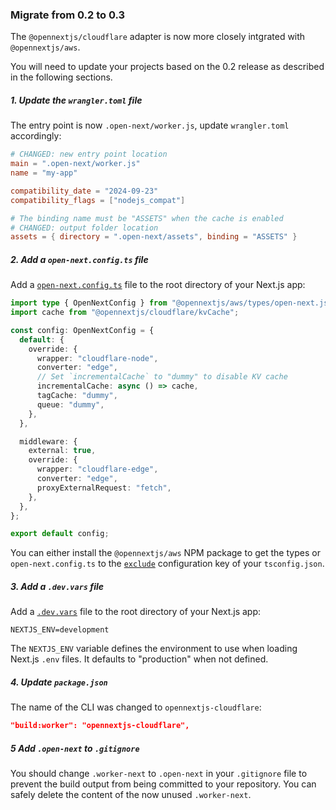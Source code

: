 
### Migrate from 0.2 to 0.3

The `@opennextjs/cloudflare` adapter is now more closely intgrated with `@opennextjs/aws`.

You will need to update your projects based on the 0.2 release as described in the following sections.

##### 1. Update the `wrangler.toml` file

The entry point is now `.open-next/worker.js`, update `wrangler.toml` accordingly:

```toml
# CHANGED: new entry point location
main = ".open-next/worker.js"
name = "my-app"

compatibility_date = "2024-09-23"
compatibility_flags = ["nodejs_compat"]

# The binding name must be "ASSETS" when the cache is enabled
# CHANGED: output folder location
assets = { directory = ".open-next/assets", binding = "ASSETS" }
```

##### 2. Add a `open-next.config.ts` file

Add a [`open-next.config.ts`](https://opennext.js.org/aws/config) file to the root directory of your Next.js app:

```ts
import type { OpenNextConfig } from "@opennextjs/aws/types/open-next.js";
import cache from "@opennextjs/cloudflare/kvCache";

const config: OpenNextConfig = {
  default: {
    override: {
      wrapper: "cloudflare-node",
      converter: "edge",
      // Set `incrementalCache` to "dummy" to disable KV cache
      incrementalCache: async () => cache,
      tagCache: "dummy",
      queue: "dummy",
    },
  },

  middleware: {
    external: true,
    override: {
      wrapper: "cloudflare-edge",
      converter: "edge",
      proxyExternalRequest: "fetch",
    },
  },
};

export default config;
```

You can either install the `@opennextjs/aws` NPM package to get the types or `open-next.config.ts` to the [`exclude`](https://www.typescriptlang.org/tsconfig/#exclude) configuration key of your `tsconfig.json`.

##### 3. Add a `.dev.vars` file

Add a [`.dev.vars`](https://developers.cloudflare.com/workers/testing/local-development/#local-only-environment-variables) file to the root directory of your Next.js app:

```text
NEXTJS_ENV=development
```

The `NEXTJS_ENV` variable defines the environment to use when loading Next.js `.env` files. It defaults to "production" when not defined.

##### 4. Update `package.json`

The name of the CLI was changed to `opennextjs-cloudflare`:

```json
"build:worker": "opennextjs-cloudflare",
```

##### 5 Add `.open-next` to `.gitignore`

You should change `.worker-next` to `.open-next` in your `.gitignore` file to prevent the build output from being committed to your repository.
You can safely delete the content of the now unused `.worker-next`.
